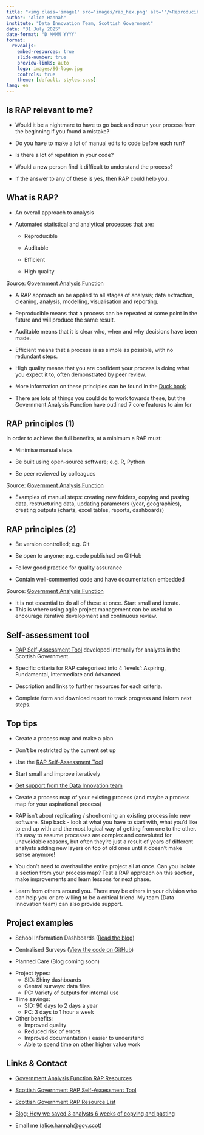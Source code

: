 ```yaml
---
title: "<img class='image1' src='images/rap_hex.png' alt=''/>Reproducible Analytical Pipelines"
author: "Alice Hannah"
institute: "Data Innovation Team, Scottish Government"
date: "31 July 2025"
date-format: "D MMMM YYYY"
format:
  revealjs: 
    embed-resources: true
    slide-number: true
    preview-links: auto
    logo: images/SG-logo.jpg
    controls: true
    theme: [default, styles.scss]
lang: en
---
```


## Is RAP relevant to me?

::: {.incremental}

-   Would it be a nightmare to have to go back and rerun your process from the beginning if you found a mistake?

-   Do you have to make a lot of manual edits to code before each run?

-   Is there a lot of repetition in your code?

-   Would a new person find it difficult to understand the process?

:::

::: notes
-   If the answer to any of these is yes, then RAP could help you.
:::


## What is RAP?

* An overall approach to analysis

* Automated statistical and analytical processes that are:

  -   Reproducible

  -   Auditable

  -   Efficient

  -   High quality

::: footer
Source: [Government Analysis Function](https://analysisfunction.civilservice.gov.uk/support/reproducible-analytical-pipelines/)
:::

::: notes
-   A RAP approach an be applied to all stages of analysis; data extraction, cleaning, analysis, modelling, visualisation and reporting.

-   Reproducible means that a process can be repeated at some point in the future and will produce the same result.

-   Auditable means that it is clear who, when and why decisions have been made.

-   Efficient means that a process is as simple as possible, with no redundant steps.

-   High quality means that you are confident your process is doing what you expect it to, often demonstrated by peer review.

-   More information on these principles can be found in the [Duck book](https://best-practice-and-impact.github.io/qa-of-code-guidance/principles.html)

-   There are lots of things you could do to work towards these, but the Government Analysis Function have outlined 7 core features to aim for

:::


## RAP principles (1)

In order to achieve the full benefits, at a minimum a RAP must:

::: {.incremental}

* Minimise manual steps

* Be built using open-source software; e.g. R, Python

* Be peer reviewed by colleagues

:::

::: {.footer}
Source: [Government Analysis Function](https://analysisfunction.civilservice.gov.uk/support/reproducible-analytical-pipelines/)
:::

::: {.notes}
* Examples of manual steps: creating new folders, copying and pasting data, restructuring data, updating parameters (year, geographies), creating outputs (charts, excel tables, reports, dashboards) 
:::


## RAP principles (2)

::: {.incremental}

* Be version controlled; e.g. Git

* Be open to anyone; e.g. code published on GitHub

* Follow good practice for quality assurance

* Contain well-commented code and have documentation embedded

:::

::: footer
Source: [Government Analysis Function](https://analysisfunction.civilservice.gov.uk/support/reproducible-analytical-pipelines/)
:::

::: {.notes}
* It is not essential to do all of these at once. Start small and iterate.
* This is where using agile project management can be useful to encourage iterative development and continuous review.
:::


## Self-assessment tool

* [RAP Self-Assessment Tool](https://scotland.shinyapps.io/sg-rap-self-assessment/) developed internally for analysts in the Scottish Government.

* Specific criteria for RAP categorised into 4 'levels': Aspiring, Fundamental, Intermediate and Advanced.

* Description and links to further resources for each criteria.

* Complete form and download report to track progress and inform next steps.


## Top tips

* Create a process map and make a plan

* Don't be restricted by the current set up

* Use the [RAP Self-Assessment Tool](https://scotland.shinyapps.io/sg-rap-self-assessment/)

* Start small and improve iteratively

* [Get support from the Data Innovation team](https://scotsconnect.sharepoint.com/sites/StatisticsGroup-Org-SG/SitePages/Support-for-Reproducible-Analytical-Pipelines.aspx)

::: {.notes}
* Create a process map of your existing process (and maybe a process map for your aspirational process)

* RAP isn't about replicating / shoehorning an existing process into new software. Step back - look at what you have to start with, what you'd like to end up with and the most logical way of getting from one to the other. It's easy to assume processes are complex and convoluted for unavoidable reasons, but often they're just a result of years of different analysts adding new layers on top of old ones until it doesn't make sense anymore!

* You don't need to overhaul the entire project all at once. Can you isolate a section from your process map? Test a RAP approach on this section, make improvements and learn lessons for next phase.

* Learn from others around you. There may be others in your division who can help you or are willing to be a critical friend. My team (Data Innovation team) can also provide support.
:::


## Project examples

* School Information Dashboards ([Read the blog](https://blogs.gov.scot/statistics/2023/07/24/reproducible-analytical-pipelines-how-we-saved-3-analysts-6-weeks-of-copying-and-pasting/))

* Centralised Surveys ([View the code on GitHub](https://github.com/ScotGovAnalysis/cssampling))

* Planned Care (Blog coming soon)

::: {.notes}
* Project types: 
  * SID: Shiny dashboards
  * Central surveys: data files
  * PC: Variety of outputs for internal use 
* Time savings:
  * SID: 90 days to 2 days a year
  * PC: 3 days to 1 hour a week
* Other benefits:
  * Improved quality
  * Reduced risk of errors
  * Improved documentation / easier to understand
  * Able to spend time on other higher value work
:::


## Links & Contact

-   [Government Analysis Function RAP Resources](https://analysisfunction.civilservice.gov.uk/support/reproducible-analytical-pipelines/)

-   [Scottish Government RAP Self-Assessment Tool](https://scotland.shinyapps.io/sg-rap-self-assessment/)

- [Scottish Government RAP Resource List](https://scotsconnect.sharepoint.com/:u:/r/sites/StatisticsGroup-Org-SG/SitePages/Reproducible-Analytical-Pipelines-Resources.aspx?csf=1&web=1&e=PeLCsc)

-   [Blog: How we saved 3 analysts 6 weeks of copying and pasting](https://blogs.gov.scot/statistics/2023/07/24/reproducible-analytical-pipelines-how-we-saved-3-analysts-6-weeks-of-copying-and-pasting/)

-   Email me ([alice.hannah\@gov.scot](mailto:alice.hannah@gov.scot))
